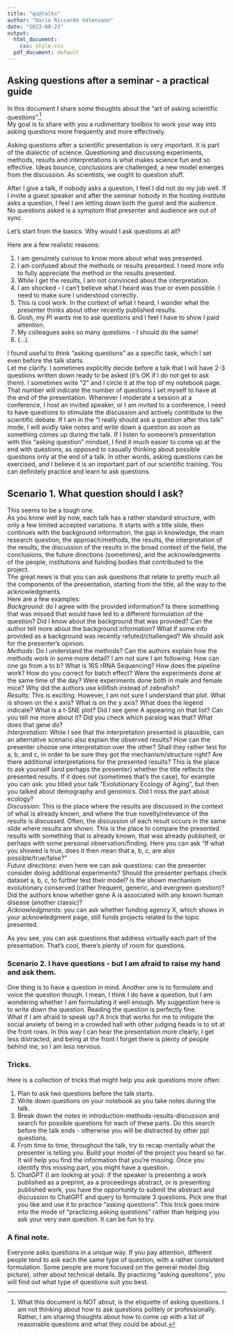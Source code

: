```yaml
---
title: "qs@talks"
author: "Dario Riccardo Valenzano"
date: "2023-08-23"
output:
  html_document:
    css: style.css
  pdf_document: default
---
```


## Asking questions after a seminar - a practical guide 

In this document I share some thoughts about the "art of asking scientific questions".[^1]  
My goal is to share with you a rudimentary toolbox to work your way into asking questions more frequently and more effectively. 

[^1]: What this document is NOT about, is the etiquette of asking questions. I am not thinking about how to ask questions politely or professionally. Rather, I am sharing thoughts about how to come up with a list of reasonable questions and what they could be about.

Asking questions after a scientific presentation is very important. It is part of the dialectic of science. Questioning and discussing experiments, methods, results and interpretations is what makes science fun and so effective. Ideas bounce, conclusions are challenged, a new model emerges from the discussion. As scientists, we ought to question stuff. 

After I give a talk, if nobody asks a question, I feel I did not do my job well. If I invite a guest speaker and after the seminar nobody in the hosting institute asks a question, I feel I am letting down both the guest and the audience. No questions asked is a symptom that presenter and audience are out of sync.

Let's start from the basics. Why would I ask questions at all?  

Here are a few realistic reasons:

1. I am genuinely curious to know more about what was presented.
2. I am confused about the methods or results presented. I need more info to fully appreciate the method or the results presented.
3. While I get the results, I am not convinced about the interpretation.
4. I am shocked - I can't believe what I heard was true or even possible. I need to make sure I understood correctly.
5. This is cool work. In the context of what I heard, I wonder what the presenter thinks about other recently published results.
6. Gosh, my PI wants me to ask questions and I feel I have to show I paid attention.
7. My colleagues asks so many questions - I should do the same!
8. (...).

I found useful to think "asking questions" as a specific task, which I set even before the talk starts.  
Let me clarify. I sometimes explicitly decide before a talk that I will have 2-3 questions written down ready to be asked (it's OK if I do not get to ask them). I sometimes write "2" and I circle it at the top of my notebook page. That number will indicate the number of questions I set myself to have at the end of the presentation.   Whenever I moderate a session at a conference, I host an invited speaker, or I am invited to a conference, I need to have questions to stimulate the discussion and actively contribute to the scientific debate. If I am in the "I really should ask a question after this talk" mode, I will avidly take notes and write down a question as soon as something comes up during the talk. If I listen to someone's presentation with this "asking question" mindset, I find it much easier to come up at the end with questions, as opposed to casually thinking about possible questions only at the end of a talk. In other words, asking questions can be exercised, and I believe it is an important part of our scientific training. You can definitely practice and learn to ask questions. 

## Scenario 1. What question should I ask?
This seems to be a tough one.  
As you know well by now, each talk has a rather standard structure, with only a few limited accepted variations. It starts with a title slide, then continues with the background information, the gap in knowledge, the main research question, the approach/methods, the results, the interpretation of the results, the discussion of the results in the broad context of the field, the conclusions, the future directions (sometimes), and the acknowledgments of the people, institutions and funding bodies that contributed to the project.  
The great news is that you can ask questions that relate to pretty much all the components of the presentation, starting from the title, all the way to the acknowledgments.    
Here are a few examples:  
_Background_: do I agree with the provided information? Is there something that was missed that would have led to a different formulation of the question? Did I know about the background that was provided? Can the author tell more about the background information? What if some info provided as a background was recently refuted/challenged? We should ask for the presenter's opinion.    
_Methods_: Do I understand the methods? Can the authors explain how the methods work in some more detail? I am not sure I am following. How can one go from a to b? What is 16S rRNA Sequencing? How does the pipeline work? How do you correct for batch effect? Were the experiments done at the same time of the day? Were experiments done both in male and female mice? Why did the authors use killifish instead of zebrafish?    
_Results_: This is exciting. However, I am not sure I understand that plot. What is shown on the x axis? What is on the y axis? What does the legend indicate? What is a t-SNE plot? Did I see gene A appearing on that list? Can you tell me more about it? Did you check which paralog was that? What does that gene do?  
_Interpretation_: While I see that the interpretation presented is plausible, can an alternative scenario also explain the observed results? How can the presenter choose one interpretation over the other? Shall they rather test for a, b, and c, in order to be sure they got the mechanism/structure right? Are there additional interpretations for the presented results? This is the place to ask yourself (and perhaps the presenter) whether the title reflects the presented results. If it does not (sometimes that's the case), for example you can ask: you titled your talk "Evolutionary Ecology of Aging", but then you talked about demography and genomics. Did I miss the part about ecology?  
_Discussion_: This is the place where the results are discussed in the context of what is already known, and where the true novelty/relevance of the results is discussed. Often, the discussion of each result occurs in the same slide where results are shown. This is the place to compare the presented results with something that is already known, that was already published, or perhaps with some personal observation/finding. Here you can ask "If what you showed is true, does it then mean that a, b, c, are also possible/true/false?"  
_Future directions_: even here we can ask questions: can the presenter consider doing additional experiments? Should the presenter perhaps check dataset a, b, c, to further test their model? Is the shown mechanism evolutionary conserved (rather frequent, generic, and evergreen question)? Did the authors know whether gene A is associated with any known human disease (another classic)?  
_Acknowledgments_: you can ask whether funding agency X, which shows in your acknowledgment page, still funds projects related to the topic presented.  

As you see, you can ask questions that address virtually each part of the presentation. That's cool, there's plenty of room for questions. 

### Scenario 2. I have questions - but I am afraid to raise my hand and ask them.
One thing is to have a question in mind. Another one is to formulate and voice the question though. 
I mean, I think I do have a question, but I am wondering whether I am formulating it well enough. 
My suggestion here is to write down the question. Reading the question is perfectly fine.  
What if I am afraid to speak up? A trick that works for me to mitigate the social anxiety of being in a crowded hall with other judging heads is to sit at the front rows. In this way I can hear the presentation more clearly, I get less distracted, and being at the front I forget there is plenty of people behind me, so I am less nervous.  

### Tricks.
Here is a collection of tricks that might help you ask questions more often:

1. Plan to ask two questions before the talk starts.
2. Write down questions on your notebook as you take notes during the talk.
3. Break down the notes in introduction-methods-results-discussion and search for possible questions for each of these parts. Do this search before the talk ends - otherwise you will be distracted by other ppl questions. 
4. From time to time, throughout the talk, try to recap mentally what the presenter is telling you. Build your model of the project you heard so far. It will help you find the information that you're missing. Once you identify this missing part, you might have a question. 
5. ChatGPT (I am looking at you): if the speaker is presenting a work published as a preprint, as a proceedings abstract, or is presenting published work, you have the opportunity to submit the abstract and discussion to ChatGPT and query to formulate 3 questions. Pick one that you like and use it to practice "asking questions". This trick goes more into the mode of "practicing asking questions" rather than helping you ask your very own question. It can be fun to try.

### A final note.
Everyone asks questions in a unique way. 
If you pay attention, different people tend to ask each the same type of question, with a rather consistent formulation. Some people are more focused on the general model (big picture), other about technical details. By practicing "asking questions", you will find out what type of questions suit you best. 

